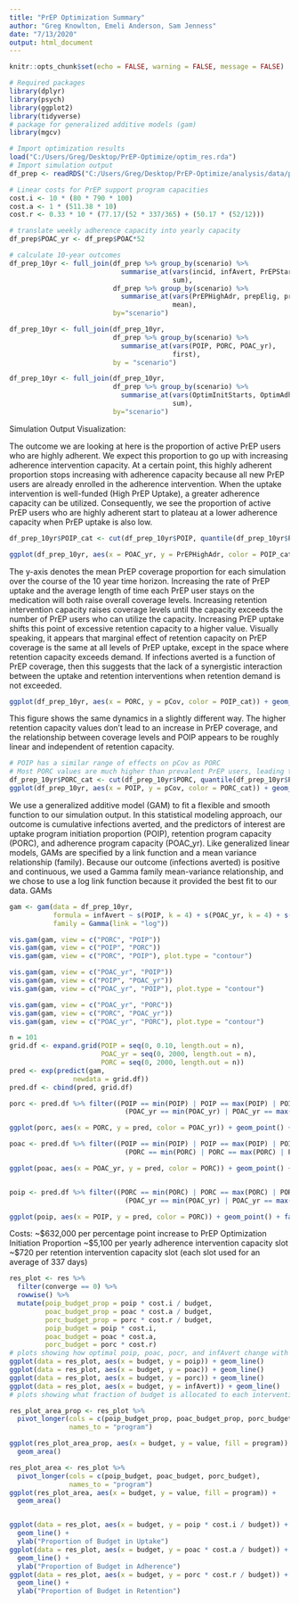 ```yaml
---
title: "PrEP Optimization Summary"
author: "Greg Knowlton, Emeli Anderson, Sam Jenness"
date: "7/13/2020"
output: html_document
---
```


```r
knitr::opts_chunk$set(echo = FALSE, warning = FALSE, message = FALSE)

# Required packages
library(dplyr)
library(psych)
library(ggplot2)
library(tidyverse)
# package for generalized additive models (gam)
library(mgcv)

# Import optimization results
load("C:/Users/Greg/Desktop/PrEP-Optimize/optim_res.rda")
# Import simulation output
df_prep <- readRDS("C:/Users/Greg/Desktop/PrEP-Optimize/analysis/data/prepOptim-Yearly-v4-1000sets-250per.rds")

# Linear costs for PrEP support program capacities
cost.i <- 10 * (80 * 790 * 100)
cost.a <- 1 * (511.38 * 10)
cost.r <- 0.33 * 10 * (77.17/(52 * 337/365) + (50.17 * (52/12)))
```

```r
# translate weekly adherence capacity into yearly capacity
df_prep$POAC_yr <- df_prep$POAC*52

# calculate 10-year outcomes
df_prep_10yr <- full_join(df_prep %>% group_by(scenario) %>%
                            summarise_at(vars(incid, infAvert, PrEPStarts),
                                         sum),
                          df_prep %>% group_by(scenario) %>%
                            summarise_at(vars(PrEPHighAdr, prepElig, prepCurr, pCov, PrEPHighAdr),
                                         mean),
                          by="scenario")

df_prep_10yr <- full_join(df_prep_10yr,
                          df_prep %>% group_by(scenario) %>%
                            summarise_at(vars(POIP, PORC, POAC_yr),
                                         first),
                          by = "scenario")

df_prep_10yr <- full_join(df_prep_10yr,
                          df_prep %>% group_by(scenario) %>%
                            summarise_at(vars(OptimInitStarts, OptimAdhrStarts, OptimRetnStarts),
                                         sum),
                          by="scenario")
```

Simulation Output Visualization:

The outcome we are looking at here is the proportion of active PrEP users who are highly adherent. We expect this proportion to go up with increasing adherence intervention capacity. At a certain point, this highly adherent proportion stops increasing with adherence capacity because all new PrEP users are already enrolled in the adherence intervention. When the uptake intervention is well-funded (High PrEP Uptake), a greater adherence capacity can be utilized. Consequently, we see the proportion of active PrEP users who are highly adherent start to plateau at a lower adherence capacity when PrEP uptake is also low.

```r

df_prep_10yr$POIP_cat <- cut(df_prep_10yr$POIP, quantile(df_prep_10yr$POIP, c(0, .25, .75, 1)), labels = c("Low PrEP Uptake", "Medium PrEP Uptake", "High PrEP Uptake"), include.lowest = TRUE)

ggplot(df_prep_10yr, aes(x = POAC_yr, y = PrEPHighAdr, color = POIP_cat)) + geom_jitter() + scale_color_manual(values = c("#D55E00", "#999999", "#009E73"))
```
The y-axis denotes the mean PrEP coverage proportion for each simulation over the course of the 10 year time horizon. Increasing the rate of PrEP uptake and the average length of time each PrEP user stays on the medication will both raise overall coverage levels. Increasing retention intervention capacity raises coverage levels until the capacity exceeds the number of PrEP users who can utilize the capacity. Increasing PrEP uptake shifts this point of excessive retention capacity to a higher value. Visually speaking, it appears that marginal effect of retention capacity on PrEP coverage is the same at all levels of PrEP uptake, except in the space where retention capacity exceeds demand. If infections averted is a function of PrEP coverage, then this suggests that the lack of a synergistic interaction between the uptake and retention interventions when retention demand is not exceeded.

```r
ggplot(df_prep_10yr, aes(x = PORC, y = pCov, color = POIP_cat)) + geom_jitter() + scale_color_manual(values = c("#D55E00", "#999999", "#009E73"))
```
This figure shows the same dynamics in a slightly different way. The higher retention capacity values don't lead to an increase in PrEP coverage, and the relationship between coverage levels and POIP appears to be roughly linear and independent of retention capacity. 

```r
# POIP has a similar range of effects on pCov as PORC
# Most PORC values are much higher than prevalent PrEP users, leading to thick band
df_prep_10yr$PORC_cat <- cut(df_prep_10yr$PORC, quantile(df_prep_10yr$PORC, c(0, .25, .75, 1)), labels = c("Low Retention Capacity", "Medium Retention", "High Retention Capacity"), include.lowest = TRUE)
ggplot(df_prep_10yr, aes(x = POIP, y = pCov, color = PORC_cat)) + geom_jitter() + scale_color_manual(values = c("#D55E00", "#999999", "#009E73"))
```
We use a generalized additive model (GAM) to fit a flexible and smooth function to our simulation output. In this statistical modeling approach, our outcome is cumulative infections averted, and the predictors of interest are uptake program initiation proportion (POIP), retention program capacity (PORC), and adherence program capacity (POAC_yr). Like generalized linear models, GAMs are specified by a link function and a mean variance relationship (family). Because our outcome (infections averted) is positive and continuous, we used a Gamma family mean-variance relationship, and we chose to use a log link function because it provided the best fit to our data. GAMs 

```r
gam <- gam(data = df_prep_10yr,
           formula = infAvert ~ s(POIP, k = 4) + s(POAC_yr, k = 4) + s(PORC, k = 4) + ti(POIP, PORC, k = 4) + ti(POIP, POAC_yr, k = 4) + ti(PORC, POAC_yr, k = 4),
           family = Gamma(link = "log"))
```


```r
vis.gam(gam, view = c("PORC", "POIP"))
vis.gam(gam, view = c("POIP", "PORC"))
vis.gam(gam, view = c("PORC", "POIP"), plot.type = "contour")
```

```r
vis.gam(gam, view = c("POAC_yr", "POIP"))
vis.gam(gam, view = c("POIP", "POAC_yr"))
vis.gam(gam, view = c("POAC_yr", "POIP"), plot.type = "contour")
```

```r
vis.gam(gam, view = c("POAC_yr", "PORC"))
vis.gam(gam, view = c("PORC", "POAC_yr"))
vis.gam(gam, view = c("POAC_yr", "PORC"), plot.type = "contour")
```


```r
n = 101
grid.df <- expand.grid(POIP = seq(0, 0.10, length.out = n),
                       POAC_yr = seq(0, 2000, length.out = n),
                       PORC = seq(0, 2000, length.out = n))
pred <- exp(predict(gam,
                newdata = grid.df))
pred.df <- cbind(pred, grid.df)

porc <- pred.df %>% filter((POIP == min(POIP) | POIP == max(POIP) | POIP == median(POIP) | POIP == quantile(POIP, 0.25) | POIP == quantile(POIP, 0.75)) &
                             (POAC_yr == min(POAC_yr) | POAC_yr == max(POAC_yr) | POAC_yr == median(POAC_yr) | POAC_yr == quantile(POAC_yr, 0.25) | POAC_yr == quantile(POAC_yr, 0.75)))

ggplot(porc, aes(x = PORC, y = pred, color = POAC_yr)) + geom_point() + facet_wrap(.~as.factor(POIP))

poac <- pred.df %>% filter((POIP == min(POIP) | POIP == max(POIP) | POIP == median(POIP) |  POIP == quantile(POIP, 0.25) | POIP == quantile(POIP, 0.75)) &
                             (PORC == min(PORC) | PORC == max(PORC) | PORC == median(PORC) |  PORC == quantile(PORC, 0.25) | PORC == quantile(PORC, 0.75)))

ggplot(poac, aes(x = POAC_yr, y = pred, color = PORC)) + geom_point() + facet_wrap(.~as.factor(POIP))


poip <- pred.df %>% filter((PORC == min(PORC) | PORC == max(PORC) | PORC == median(PORC) |  PORC == quantile(PORC, 0.25) | PORC == quantile(PORC, 0.75)) &
                             (POAC_yr == min(POAC_yr) | POAC_yr == max(POAC_yr) | POAC_yr == median(POAC_yr) | POAC_yr == quantile(POAC_yr, 0.25) | POAC_yr == quantile(POAC_yr, 0.75)))

ggplot(poip, aes(x = POIP, y = pred, color = PORC)) + geom_point() + facet_wrap(.~as.factor(POAC_yr))

```

Costs:
~$632,000 per percentage point increase to PrEP Optimization Initiation Proportion
~$5,100 per yearly adherence intervention capacity slot
~$720 per retention intervention capacity slot (each slot used for an average of 337 days)

```r

res_plot <- res %>%
  filter(converge == 0) %>%
  rowwise() %>%
  mutate(poip_budget_prop = poip * cost.i / budget,
         poac_budget_prop = poac * cost.a / budget,
         porc_budget_prop = porc * cost.r / budget,
         poip_budget = poip * cost.i,
         poac_budget = poac * cost.a,
         porc_budget = porc * cost.r)
# plots showing how optimal poip, poac, pocr, and infAvert change with budget constraint
ggplot(data = res_plot, aes(x = budget, y = poip)) + geom_line()
ggplot(data = res_plot, aes(x = budget, y = poac)) + geom_line()
ggplot(data = res_plot, aes(x = budget, y = porc)) + geom_line()
ggplot(data = res_plot, aes(x = budget, y = infAvert)) + geom_line()
# plots showing what fraction of budget is allocated to each intervention as a function of budget constraint

res_plot_area_prop <- res_plot %>%
  pivot_longer(cols = c(poip_budget_prop, poac_budget_prop, porc_budget_prop),
               names_to = "program")

ggplot(res_plot_area_prop, aes(x = budget, y = value, fill = program)) +
  geom_area()

res_plot_area <- res_plot %>%
  pivot_longer(cols = c(poip_budget, poac_budget, porc_budget),
               names_to = "program")
ggplot(res_plot_area, aes(x = budget, y = value, fill = program)) +
  geom_area()


ggplot(data = res_plot, aes(x = budget, y = poip * cost.i / budget)) +
  geom_line() +
  ylab("Proportion of Budget in Uptake")
ggplot(data = res_plot, aes(x = budget, y = poac * cost.a / budget)) +
  geom_line() +
  ylab("Proportion of Budget in Adherence")
ggplot(data = res_plot, aes(x = budget, y = porc * cost.r / budget)) +
  geom_line() +
  ylab("Proportion of Budget in Retention")

```



